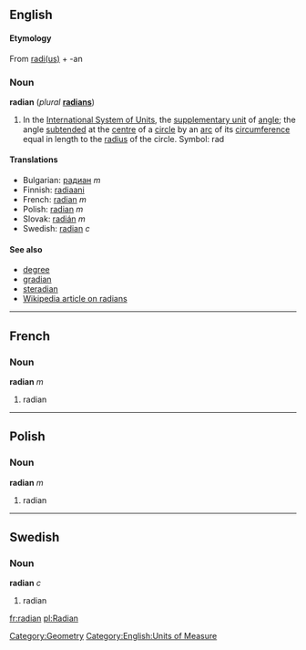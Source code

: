 ==English==
====Etymology====
From [[radius|radi(us)]] + -an

===Noun===
'''radian''' (''plural'' '''[[radians]]''')

#In the [[International System of Units]], the [[supplementary unit]] of [[angle]]; the angle [[subtend]]ed at the [[centre]] of a [[circle]] by an [[arc]] of its [[circumference]] equal in length to the [[radius]] of the circle.  Symbol: rad

====Translations====
*Bulgarian: [[радиан]] ''m''
*Finnish: [[radiaani]]
*French: [[radian#French|radian]] ''m''
*Polish: [[radian#Polish|radian]] ''m''
*Slovak: [[radián]] ''m''
*Swedish: [[radian#Swedish|radian]] ''c''

====See also====
*[[degree]]
*[[gradian]]
*[[steradian]]
*[[w:radian|Wikipedia article on radians]]

[[Category:Geometry]]
[[Category:English:Units of Measure]]

----
==French==
===Noun===
'''radian''' ''m''

#radian

----
==Polish==
===Noun===
'''radian''' ''m''

#radian

----
==Swedish==
===Noun===
'''radian''' ''c''

#radian

[[fr:radian]]
[[pl:Radian]]